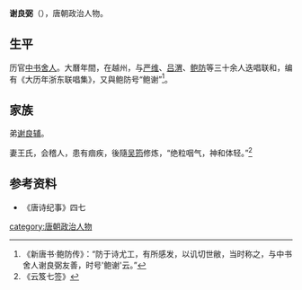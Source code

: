 {{Otheruses|other=名为谢良弼的其他人物|谢良弼}}

'''谢良弼'''（{{bd|?||?|}}），唐朝政治人物。

== 生平 ==
历官[[中书舍人|中书舍人]]。大曆年間，在越州，与[[严维|严维]]、[[吕渭|吕渭]]、[[鲍防|鲍防]]等三十余人迭唱联和，编有《大历年浙东联唱集》，又與鲍防号“鲍谢”<ref>《新唐书·鲍防传》：“防于诗尤工，有所感发，以讥切世敝，当时称之，与中书舍人谢良弼友善，时号'鲍谢'云。”</ref>。

== 家族 ==
弟[[谢良辅|谢良辅]]。

妻王氏，会稽人，患有痼疾，後隨[[吴筠|吴筠]]修炼，“绝粒咽气，神和体轻。”<ref>《云笈七签》</ref>

== 参考资料 ==
{{reflist}}
*《唐诗纪事》四七

{{Authority control}}

{{DEFAULTSORT:Xie}}
[[category:唐朝政治人物|category:唐朝政治人物]]